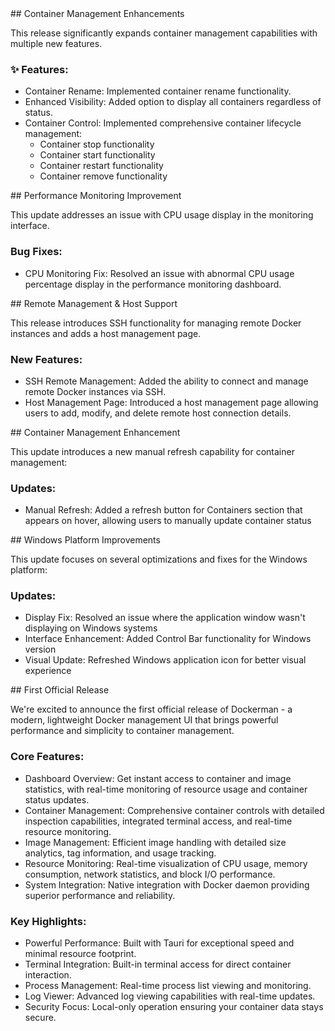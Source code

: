 <ChangelogEntry version="v2.1.0" date="Apr 30, 2025">
## Container Management Enhancements

This release significantly expands container management capabilities with multiple new features.

### ✨ Features:

- <Bold>Container Rename:</Bold> Implemented container rename functionality.
- <Bold>Enhanced Visibility:</Bold> Added option to display all containers regardless of status.
- <Bold>Container Control:</Bold> Implemented comprehensive container lifecycle management:
  - Container <Bold>stop</Bold> functionality
  - Container <Bold>start</Bold> functionality
  - Container <Bold>restart</Bold> functionality
  - Container <Bold>remove</Bold> functionality

<ChangelogImage src="/changelog/2.1.0.png" alt="Dockerman 2.1.0" />

</ChangelogEntry>

<ChangelogEntry version="v2.0.1" date="Apr 19, 2025">
## Performance Monitoring Improvement

This update addresses an issue with CPU usage display in the monitoring interface.

### Bug Fixes:

- <Bold>CPU Monitoring Fix:</Bold> Resolved an issue with abnormal CPU usage percentage display in the performance monitoring dashboard.
</ChangelogEntry>

<ChangelogEntry version="v2.0.0" date="Apr 13, 2025">
## Remote Management & Host Support

This release introduces SSH functionality for managing remote Docker instances and adds a host management page.

### New Features:

- <Bold>SSH Remote Management:</Bold> Added the ability to connect and manage remote Docker instances via SSH.
- <Bold>Host Management Page:</Bold> Introduced a host management page allowing users to add, modify, and delete remote host connection details.

<ChangelogImage src="/changelog/2.0.0.png" alt="Dockerman 2.0.0" />

</ChangelogEntry>


<ChangelogEntry version="v1.0.2" date="Feb 8, 2025">
## Container Management Enhancement

This update introduces a new manual refresh capability for container management:

### Updates:

- <Bold>Manual Refresh:</Bold> Added a refresh button for Containers section that
  appears on hover, allowing users to manually update container status

</ChangelogEntry>

<ChangelogEntry version="v1.0.1" date="Feb 5, 2025">
## Windows Platform Improvements

This update focuses on several optimizations and fixes for the Windows platform:

### Updates:

- <Bold>Display Fix:</Bold> Resolved an issue where the application window
  wasn't displaying on Windows systems
- <Bold>Interface Enhancement:</Bold> Added Control Bar functionality for
  Windows version
- <Bold>Visual Update:</Bold> Refreshed Windows application icon for better
  visual experience

</ChangelogEntry>

<ChangelogEntry version="v1.0.0" date="Feb 4, 2025">
## First Official Release

We're excited to announce the first official release of Dockerman - a modern, lightweight Docker management UI that brings powerful performance and simplicity to container management.

<ChangelogImage src="/changelog/1.0.0.png" alt="Dockerman 1.0.0" />

### Core Features:

- <Bold>Dashboard Overview:</Bold> Get instant access to container and image
  statistics, with real-time monitoring of resource usage and container status
  updates.
- <Bold>Container Management:</Bold> Comprehensive container controls with
  detailed inspection capabilities, integrated terminal access, and real-time
  resource monitoring.
- <Bold>Image Management:</Bold> Efficient image handling with detailed size
  analytics, tag information, and usage tracking.
- <Bold>Resource Monitoring:</Bold> Real-time visualization of CPU usage, memory
  consumption, network statistics, and block I/O performance.
- <Bold>System Integration:</Bold> Native integration with Docker daemon
  providing superior performance and reliability.

### Key Highlights:

- <Bold>Powerful Performance:</Bold> Built with Tauri for exceptional speed and
  minimal resource footprint.
- <Bold>Terminal Integration:</Bold> Built-in terminal access for direct
  container interaction.
- <Bold>Process Management:</Bold> Real-time process list viewing and
  monitoring.
- <Bold>Log Viewer:</Bold> Advanced log viewing capabilities with real-time
  updates.
- <Bold>Security Focus:</Bold> Local-only operation ensuring your container data
  stays secure.
</ChangelogEntry>
